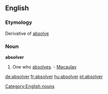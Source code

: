 ==English==

===Etymology===
Derivative of [[absolve]]

===Noun===
'''absolver'''
#One who [[absolves]]. - [[Macaulay]]

[[de:absolver]]
[[fr:absolver]]
[[hu:absolver]]
[[pt:absolver]]

[[Category:English nouns]]